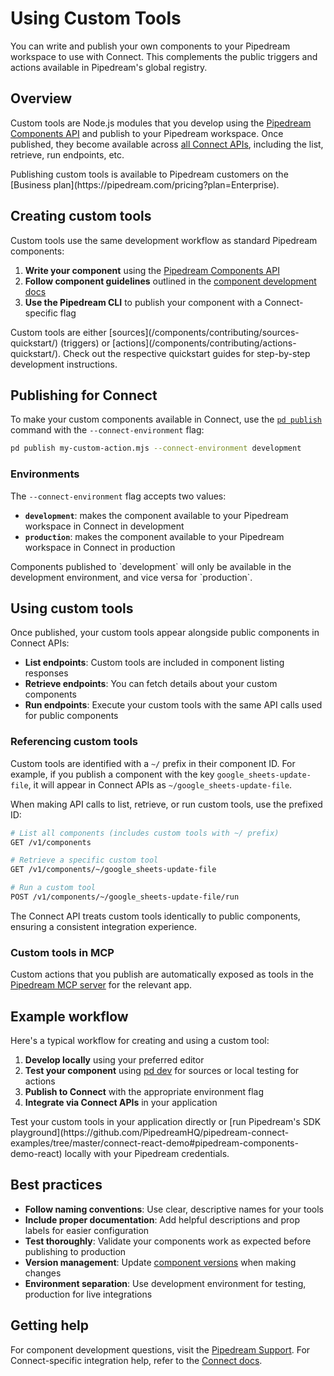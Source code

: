 
# Using Custom Tools

You can write and publish your own components to your Pipedream workspace to use with Connect. This complements the public triggers and actions available in Pipedream's global registry.

## Overview

Custom tools are Node.js modules that you develop using the [Pipedream Components API](/components/contributing/api/) and publish to your Pipedream workspace. Once published, they become available across [all Connect APIs](/connect/api/#components), including the list, retrieve, run endpoints, etc.

<Callout type="info">
Publishing custom tools is available to Pipedream customers on the [Business plan](https://pipedream.com/pricing?plan=Enterprise).
</Callout>

## Creating custom tools

Custom tools use the same development workflow as standard Pipedream components:

1. **Write your component** using the [Pipedream Components API](/components/contributing/api/)
2. **Follow component guidelines** outlined in the [component development docs](/components/contributing/guidelines/)
3. **Use the Pipedream CLI** to publish your component with a Connect-specific flag

<Callout type="info">
Custom tools are either [sources](/components/contributing/sources-quickstart/) (triggers) or [actions](/components/contributing/actions-quickstart/). Check out the respective quickstart guides for step-by-step development instructions.
</Callout>

## Publishing for Connect

To make your custom components available in Connect, use the [`pd publish`](/components/contributing/cli/reference/#pd-publish) command with the `--connect-environment` flag:


```bash
pd publish my-custom-action.mjs --connect-environment development
```

### Environments

The `--connect-environment` flag accepts two values:

- **`development`**: makes the component available to your Pipedream workspace in Connect in development
- **`production`**: makes the component available to your Pipedream workspace in Connect in production

<Callout type="warning">
Components published to `development` will only be available in the development environment, and vice versa for `production`.
</Callout>

## Using custom tools

Once published, your custom tools appear alongside public components in Connect APIs:

- **List endpoints**: Custom tools are included in component listing responses
- **Retrieve endpoints**: You can fetch details about your custom components
- **Run endpoints**: Execute your custom tools with the same API calls used for public components

### Referencing custom tools

Custom tools are identified with a `~/` prefix in their component ID. For example, if you publish a component with the key `google_sheets-update-file`, it will appear in Connect APIs as `~/google_sheets-update-file`.

When making API calls to list, retrieve, or run custom tools, use the prefixed ID:

```bash
# List all components (includes custom tools with ~/ prefix)
GET /v1/components

# Retrieve a specific custom tool
GET /v1/components/~/google_sheets-update-file

# Run a custom tool
POST /v1/components/~/google_sheets-update-file/run
```

The Connect API treats custom tools identically to public components, ensuring a consistent integration experience.

### Custom tools in MCP

Custom actions that you publish are automatically exposed as tools in the [Pipedream MCP server](/connect/mcp/developer-tools) for the relevant app.

## Example workflow

Here's a typical workflow for creating and using a custom tool:

1. **Develop locally** using your preferred editor
2. **Test your component** using [pd dev](/components/contributing/cli/reference/#pd-dev) for sources or local testing for actions  
3. **Publish to Connect** with the appropriate environment flag
4. **Integrate via Connect APIs** in your application

<Callout type="info">
Test your custom tools in your application directly or [run Pipedream's SDK playground](https://github.com/PipedreamHQ/pipedream-connect-examples/tree/master/connect-react-demo#pipedream-components-demo-react) locally with your Pipedream credentials.
</Callout>

## Best practices

- **Follow naming conventions**: Use clear, descriptive names for your tools
- **Include proper documentation**: Add helpful descriptions and prop labels for easier configuration
- **Test thoroughly**: Validate your components work as expected before publishing to production
- **Version management**: Update [component versions](/components/contributing/guidelines/#versioning) when making changes
- **Environment separation**: Use development environment for testing, production for live integrations

## Getting help

For component development questions, visit the [Pipedream Support](https://pipedream.com/support). For Connect-specific integration help, refer to the [Connect docs](/connect/api).
